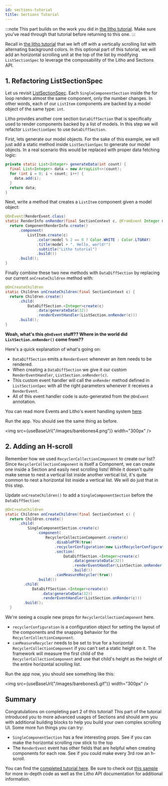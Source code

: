 ```yaml
---
id: sections-tutorial
title: Sections Tutorial
---
```


:::note
This part builds on the work you did in [the litho tutorial](tutorial.mdx). Make sure you've read through that tutorial before returning to this one.
:::

Recall in [the litho tutorial](tutorial.mdx) that we left off with a vertically scrolling list with alternating background colors. In this optional part of this tutorial, we will add an horizontal scrolling unit at the top of the list by modifying `ListSectionSpec` to leverage the composability of the Litho and Sections API.


## 1. Refactoring ListSectionSpec
Let us revisit [ListSectionSpec](tutorial.mdx#3-creating-a-list-of-items).  Each `SingleComponentSection` inside the for loop renders almost the same component, only the number changes.  In other words, each of our `ListItem` components are backed by a model object of the same type: `int`.

Litho provides another core section `DataDiffSection` that is specifically used to render components backed by a list of models. In this step we will refactor `ListSectionSpec` to use `DataDiffSection`.

First, lets generate our model objects.  For the sake of this example, we will just add a static method inside `ListSectionSpec` to generate our model objects.  In a real scenario this would be replaced with proper data fetching logic:

```java
private static List<Integer> generateData(int count) {
  final List<Integer> data = new ArrayList<>(count);
  for (int i = 0; i < count; i++) {
    data.add(i);
  }
  return data;
}
```

Next, write a method that creates a `ListItem` component given a model object:

```java
@OnEvent(RenderEvent.class)
static RenderInfo onRender(final SectionContext c, @FromEvent Integer model) {
  return ComponentRenderInfo.create()
      .component(
          ListItem.create(c)
              .color(model % 2 == 0 ? Color.WHITE : Color.LTGRAY)
              .title(model + ". Hello, world!")
              .subtitle("Litho tutorial")
              .build())
      .build();
}
```

Finally combine these two new methods with `DataDiffSection` by replacing our current `onCreateChildren` method with:

```java
@OnCreateChildren
static Children onCreateChildren(final SectionContext c) {
  return Children.create()
      .child(
          DataDiffSection.<Integer>create(c)
              .data(generateData(32))
              .renderEventHandler(ListSection.onRender(c)))
      .build();
}
```



**Woah, what's this `@OnEvent` stuff??  Where in the world did `ListSection.onRender()` come from??**

Here's a quick explanation of what's going on:
 - `DataDiffSection` emits a `RenderEvent` whenever an item needs to be rendered.
 - When creating a `DataDiffSection` we give it our custom `RenderEventHandler`, `ListSection.onRender(c)`.
 - This custom event handler will call the `onRender` method defined in `ListSectionSpec` with all the right parameters whenever it receives a `RenderEvent`.
 - All of this event handler code is auto-generated from the `@OnEvent` annotation.

 You can read more Events and Litho's event handling system [here](/codegen/events-for-specs.md).

Run the app. You should see the same thing as before.

<img src={useBaseUrl("/images/barebones4.png")} width="300px" />

## 2. Adding an H-scroll

Remember how we used `RecyclerCollectionComponent` to create our list? Since `RecyclerCollectionComponent` is itself a Component, we can create one inside a Section and easily nest scrolling lists! While it doesn't quite make sense to nest a vertical list inside another vertical list, it's quite common to nest a horizontal list inside a vertical list.  We will do just that in this step.

Update `onCreateChildren()` to add a `SingleComponentSection` before the `DataDiffSection`:

```java
@OnCreateChildren
static Children onCreateChildren(final SectionContext c) {
  return Children.create()
      .child(
          SingleComponentSection.create(c)
              .component(
                  RecyclerCollectionComponent.create(c)
                      .disablePTR(true)
                      .recyclerConfiguration(new ListRecyclerConfiguration(LinearLayoutManager.HORIZONTAL, /*reverse layout*/ false, SNAP_TO_CENTER))
                      .section(
                          DataDiffSection.<Integer>create(c)
                              .data(generateData(32))
                              .renderEventHandler(ListSection.onRender(c))
                              .build())
                      .canMeasureRecycler(true))
              .build())
        .child(
            DataDiffSection.<Integer>create(c)
                .data(generateData(32))
                .renderEventHandler(ListSection.onRender(c)))
        .build();
  }
```

We're seeing a couple new props for `RecyclerCollectionComponent` here.
- `recyclerConfiguration` is a configuration object for setting the layout of the components and the snapping behavior for the `RecyclerCollectionComponent`.
- `canMeasureRecycler` needs to be set to true for a horizontal `RecyclerCollectionComponent` if you can't set a static height on it. The framework will measure the first child of the `RecyclerCollectionComponent` and use that child's height as the height of the entire horizontal scrolling list.

Run the app now, you should see something like this:

<img src={useBaseUrl("/images/barebones5.gif")} width="300px" />

## Summary

Congratulations on completing part 2 of this tutorial! This part of the tutorial introduced you to more advanced usages of Sections and should arm you with additional building blocks to help you build your own complex scrolling UI. Some more fun things you can try:

- `SingleComponentSection` has a few interesting props.  See if you can make the horizontal scrolling row stick to the top
- The `RenderEvent` event has other fields that are helpful when creating components for each row.  See if you could make every 3rd row an h-scroll.

You can find the [completed tutorial here](https://github.com/facebook/litho/tree/master/sample-barebones). Be sure to check out [this sample](https://github.com/facebook/litho/tree/master/sample) for more in-depth code as well as the Litho API documentation for additional information.
